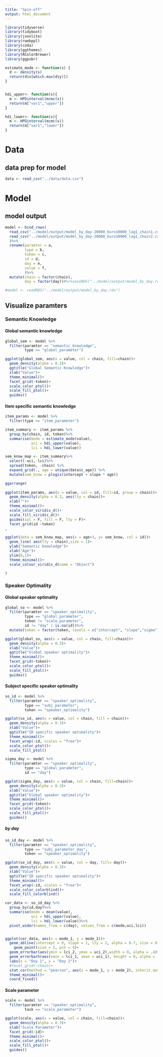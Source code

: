 ```yaml
---
title: "Spin-off"
output: html_document
---
```


```r
library(tidyverse)
library(tidyboot)
library(jsonlite)
library(rwebppl)
library(coda)
library(ggthemes)
library(RColorBrewer)
library(ggpubr)

estimate_mode <- function(s) {
  d <- density(s)
  return(d$x[which.max(d$y)])
}


hdi_upper<- function(s){
  m <- HPDinterval(mcmc(s))
  return(m["var1","upper"])
}

hdi_lower<- function(s){
  m <- HPDinterval(mcmc(s))
  return(m["var1","lower"])
}


```

# Data

## data prep for model

```r
data <- read_csv("../data/data.csv")
```

# Model 

## model output
```r
model <- bind_rows(
  read_csv("../model/output/model_by_day-20000_burn10000_lag1_chain1.csv")%>%mutate(chain = 1),
  read_csv("../model/output/model_by_day-20000_burn10000_lag1_chain2.csv")%>%mutate(chain = 2)
  )%>%
  rename(paramter = a,
         type = b,
         token = c,
         id = d,
         day = e,
         value = f,
         )%>%
  mutate(chain = factor(chain),
         day = factor(day))#%>%saveRDS("../model/output/model_by_day.rds")

#model <- readRDS("../model/output/model_by_day.rds")
```

## Visualize paramters

### Semantic Knowledge

#### Global semantic knowledge

```r
global_sem <- model %>%
  filter(paramter == "semantic_knowledge",
         type == "global_parameter")

ggplot(global_sem, aes(x = value, col = chain, fill=chain))+
  geom_density(alpha = 0.3)+
  ggtitle("Global Semantic Knowledge")+
  xlab("Value")+
  theme_minimal()+
  facet_grid(~token)+
  scale_color_ptol()+
  scale_fill_ptol()+
  guides()

```

#### Item specific semantic knowledge

```r

item_params <- model %>%
  filter(type == "item_parameter")

item_summary <- item_params %>%
  group_by(chain, id, token)%>%
  summarise(mode = estimate_mode(value),
            uci = hdi_upper(value),
            lci = hdi_lower(value))

sem_know_map <- item_summary%>%
  select(-uci,-lci)%>%
  spread(token, -chain) %>%
  expand_grid(., age = unique(data$c_age)) %>%
  mutate(sem_know = plogis(intercept + slope * age))

ggarrange(
  
ggplot(item_params, aes(x = value, col = id, fill=id, group = chain))+
  geom_density(alpha = 0.3, aes(lty = chain))+
  xlab("")+
  theme_minimal()+
  scale_color_viridis_d()+
  scale_fill_viridis_d()+
  guides(col = F, fill = F, lty = F)+
  facet_grid(id ~token)
,

ggplot(data = sem_know_map, aes(x = age+3, y= sem_know, col = id))+
  geom_line( aes(lty = chain),size = 1)+
  ylab("Semantic knowledge")+
  xlab("Age")+
  ylim(0,1)+
  theme_minimal()+
  scale_colour_viridis_d(name = "Object")

)
```

### Speaker Optimality

#### Global speaker optimality

```r
global_so <- model %>%
  filter(paramter == "speaker_optimality",
         type == "global_parameter",
         token != "scale_parameter",
         id != "day" | is.na(id))%>%
  mutate(token = factor(token, levels = c("intercept", "slope","sigma")))

ggplot(global_so, aes(x = value, col = chain, fill=chain))+
  geom_density(alpha = 0.3)+
  xlab("Value")+
  ggtitle("Global speaker optimality")+
  theme_minimal()+
  facet_grid(~token)+
  scale_color_ptol()+
  scale_fill_ptol()+
  guides()
```

#### Subject specific speaker optimality

```r
so_id <- model %>%
  filter(paramter == "speaker_optimality",
         type == "subj_parameter",
         token == "speaker_optimality")

ggplot(so_id, aes(x = value, col = chain, fill = chain))+
  geom_density(alpha = 0.3)+
  xlab("Value")+
  ggtitle("ID specific speaker optimality")+
  theme_minimal()+
  facet_wrap(~id, scales = "free")+
  scale_color_ptol()+
  scale_fill_ptol()
```

```r
sigma_day <- model %>%
  filter(paramter == "speaker_optimality",
         type == "global_parameter",
         id == "day")

ggplot(sigma_day, aes(x = value, col = chain, fill=chain))+
  geom_density(alpha = 0.3)+
  xlab("Value")+
  ggtitle("Global speaker optimality")+
  theme_minimal()+
  facet_grid(~token)+
  scale_color_ptol()+
  scale_fill_ptol()+
  guides()
```

##### by day
```r
so_id_day <- model %>%
  filter(paramter == "speaker_optimality",
         type == "subj_parameter_day",
         token == "speaker_optimality")

ggplot(so_id_day, aes(x = value, col = day, fill= day))+
  geom_density(alpha = 0.3)+
  xlab("Value")+
  ggtitle("ID specific speaker optimality")+
  theme_minimal()+
  facet_wrap(~id, scales = "free")+
  scale_color_colorblind()+
  scale_fill_colorblind()
```


```r
cor_data <- so_id_day %>%
  group_by(id,day)%>%
  summarise(mode = mean(value),
            uci = hdi_upper(value),
            lci = hdi_lower(value))%>%
  pivot_wider(names_from = c(day), values_from = c(mode,uci,lci))


ggplot(cor_data, aes(x = mode_1, y = mode_2))+
  geom_abline(intercept = 0, slope = 1, lty = 2, alpha = 0.7, size = 0.5)+
    geom_point(size = 5, pch = 4)+
  geom_errorbar(aes(ymin = lci_2, ymax = uci_2),width = 0, alpha = .4)+
  geom_errorbarh(aes(xmin = lci_1, xmax = uci_1), height = 0, alpha = .4)+
  labs(x = "Day 1", y = "Day 2")+
  #facet_grid(~chain)+
  stat_cor(method = "pearson", aes(x = mode_1, y = mode_2), inherit.aes = F, size = 3)+
  theme_minimal()+
  coord_fixed()

```


#### Scale parameter

```r
scale <- model %>%
  filter(paramter == "speaker_optimality",
         task == "scale_parameter")

ggplot(scale, aes(x = value, col = chain, fill=chain))+
  geom_density(alpha = 0.3)+
  xlab("Scale Parameter")+
  facet_grid(~id)+
  theme_minimal()+
  scale_color_ptol()+
  scale_fill_ptol()+
  guides()

```

